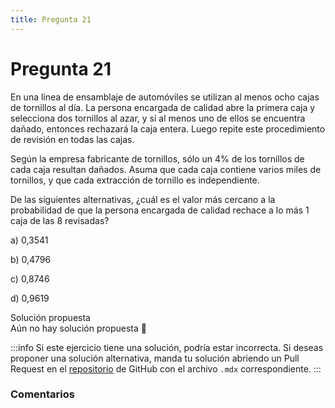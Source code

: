 ```yaml
---
title: Pregunta 21
---
```



# Pregunta 21

<div className="exercise">
En una línea de ensamblaje de automóviles se utilizan al menos ocho cajas de tornillos al día. La persona encargada de calidad abre la primera caja y selecciona dos tornillos al azar, y si al menos uno de ellos se encuentra dañado, entonces rechazará la caja entera. Luego repite este procedimiento de revisión en todas las cajas.

Según la empresa fabricante de tornillos, sólo un $4 \%$ de los tornillos de cada caja resultan dañados. Asuma que cada caja contiene varios miles de tornillos, y que cada extracción de tornillo es independiente.

De las siguientes alternativas, ¿cuál es el valor más cercano a la probabilidad de que la persona encargada de calidad rechace a lo más 1 caja de las 8 revisadas?

a) 0,3541

b) 0,4796

c) 0,8746

d) 0,9619
</div>

<MDXDetails>
<summary>Solución propuesta</summary>

<div className="exercise">
Aún no hay solución propuesta 🥲
</div>

:::info 
Si este ejercicio tiene una solución, podría estar incorrecta. Si deseas proponer una solución alternativa, manda tu solución abriendo
un Pull Request en el [repositorio](https://github.com/crow-rojas/apuntes-fundamentals/pulls) de GitHub con el archivo
`.mdx` correspondiente. 
:::

</MDXDetails>

### Comentarios

<Disqus
  url="https://crow-rojas.github.io/apuntes-fundamentals/docs/mathematics/probability-and-statistics/exercises/2016-2/p21"
  identifier="docs/mathematics/probability-and-statistics/exercises/2016-2/p21"
  title="2016-2 Probabilidades y Estadística - Pregunta 21"
/>

